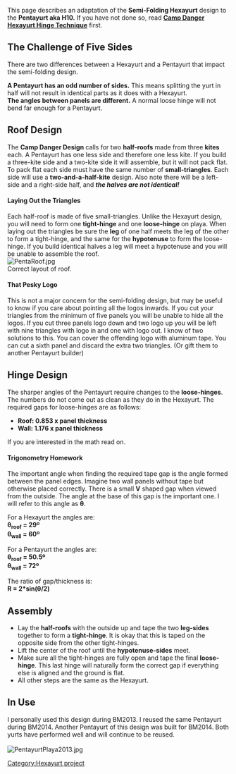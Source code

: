 {{Hexayurt header}}

This page describes an adaptation of the '''Semi-Folding Hexayurt''' design to the '''Pentayurt aka H10.''' If you have not done so, read '''[[Camp Danger Hexayurt Hinge Technique]]''' first.

==The Challenge of Five Sides==

There are two differences between a Hexayurt and a Pentayurt that impact the semi-folding design.

'''A Pentayurt has an odd number of sides.''' This means splitting the yurt in half will not result in identical parts as it does with a Hexayurt.<br />
'''The angles between panels are different.''' A normal loose hinge will not bend far enough for a Pentayurt.

==Roof Design==

The '''Camp Danger Design''' calls for two '''half-roofs''' made from three '''kites''' each. A Pentayurt has one less side and therefore one less kite. If you build a three-kite side and a two-kite side it will assemble, but it will not pack flat. To pack flat each side must have the same number of '''small-triangles'''. Each side will use a '''two-and-a-half-kite''' design. Also note there will be a left-side and a right-side half, and '''''the halves are not identical!'''''

====Laying Out the Triangles====

Each half-roof is made of five small-triangles. Unlike the Hexayurt design, you will need to form one '''tight-hinge''' and one '''loose-hinge''' on playa. When laying out the triangles be sure the '''leg''' of one half meets the leg of the other to form a tight-hinge, and the same for the '''hypotenuse''' to form the loose-hinge. If you build identical halves a leg will meet a hypotenuse and you will be unable to assemble the roof.<br />

[[File:PentaRoof.jpg‎]]<br />
Correct layout of roof.

====That Pesky Logo====

This is not a major concern for the semi-folding design, but may be useful to know if you care about pointing all the logos inwards. If you cut your triangles from the minimum of five panels you will be unable to hide all the logos. If you cut three panels logo down and two logo up you will be left with nine triangles with logo in and one with logo out. I know of two solutions to this. You can cover the offending logo with aluminum tape. You can cut a sixth panel and discard the extra two triangles. (Or gift them to another Pentayurt builder)

==Hinge Design==

The sharper angles of the Pentayurt require changes to the '''loose-hinges'''. The numbers do not come out as clean as they do in the Hexayurt. The required gaps for loose-hinges are as follows:
* '''Roof: 0.853 x panel thickness'''
* '''Wall: 1.176 x panel thickness'''

If you are interested in the math read on.

====Trigonometry Homework====

The important angle when finding the required tape gap is the angle formed between the panel edges. Imagine two wall panels without tape but otherwise placed correctly. There is a small '''V''' shaped gap when viewed from the outside. The angle at the base of this gap is the important one. I will refer to this angle as '''&theta;'''.

For a Hexayurt the angles are:<br />
'''&theta;<sub>roof</sub> = 29&ordm;'''<br />
'''&theta;<sub>wall</sub> = 60&ordm;'''

For a Pentayurt the angles are:<br />
'''&theta;<sub>roof</sub> = 50.5&ordm;'''<br />
'''&theta;<sub>wall</sub> = 72&ordm;'''

The ratio of gap/thickness is:<br />
'''R = 2*sin(&theta;/2)'''

==Assembly==

* Lay the '''half-roofs''' with the outside up and tape the two '''leg-sides''' together to form a '''tight-hinge'''. It is okay that this is taped on the opposite side from the other tight-hinges.
* Lift the center of the roof until the '''hypotenuse-sides''' meet.
* Make sure all the tight-hinges are fully open and tape the final '''loose-hinge'''. This last hinge will naturally form the correct gap if everything else is aligned and the ground is flat.
* All other steps are the same as the Hexayurt.

==In Use==

I personally used this design during BM2013. I reused the same Pentayurt during BM2014. Another Pentayurt of this design was built for BM2014. Both yurts have performed well and will continue to be reused.<br /><br />
[[File:PentayurtPlaya2013.jpg‎]]

[[Category:Hexayurt project]]